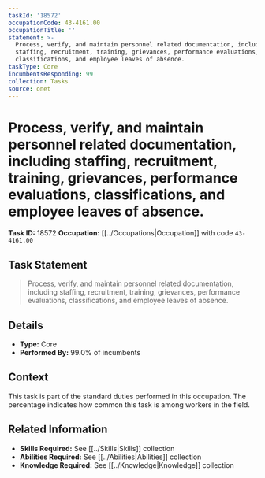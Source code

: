 ```yaml
---
taskId: '18572'
occupationCode: 43-4161.00
occupationTitle: ''
statement: >-
  Process, verify, and maintain personnel related documentation, including
  staffing, recruitment, training, grievances, performance evaluations,
  classifications, and employee leaves of absence.
taskType: Core
incumbentsResponding: 99
collection: Tasks
source: onet
---
```

# Process, verify, and maintain personnel related documentation, including staffing, recruitment, training, grievances, performance evaluations, classifications, and employee leaves of absence.

**Task ID:** 18572
**Occupation:** [[../Occupations|Occupation]] with code `43-4161.00`

## Task Statement

> Process, verify, and maintain personnel related documentation, including staffing, recruitment, training, grievances, performance evaluations, classifications, and employee leaves of absence.

## Details

- **Type:** Core
- **Performed By:** 99.0% of incumbents

## Context

This task is part of the standard duties performed in this occupation. The percentage indicates how common this task is among workers in the field.

## Related Information

- **Skills Required:** See [[../Skills|Skills]] collection
- **Abilities Required:** See [[../Abilities|Abilities]] collection
- **Knowledge Required:** See [[../Knowledge|Knowledge]] collection
